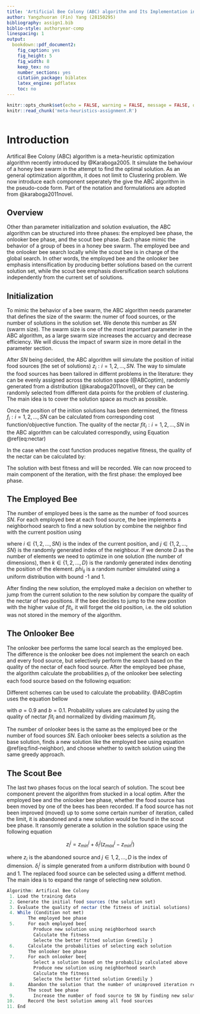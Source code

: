 ```yaml
---
title: 'Artificial Bee Colony (ABC) algorithm and Its Implementation in Clustering'
author: Yangzhuoran (Fin) Yang (28150295)
bibliography: assign1.bib
biblio-style: authoryear-comp
linespacing: 1
output:
  bookdown::pdf_document2:
    fig_caption: yes
    fig_height: 5
    fig_width: 8
    keep_tex: no
    number_sections: yes
    citation_package: biblatex
    latex_engine: pdflatex
    toc: no
---
```



```r
knitr::opts_chunk$set(echo = FALSE, warning = FALSE, message = FALSE, out.width = "80%", fig.align = "center")
knitr::read_chunk('meta-heuristics-assignment.R')
```

```r
```


# Introduction

Artifical Bee Colony (ABC) algorithm is a meta-heuristic optimization algorithm recently introduced by @Karaboga2005. It simulate the behaviour of a honey bee swarm in the attempt to find the optimal solution. As an general optimization algorithm, it does not limit to Clustering problem. We now introduce each component seperately the give the ABC algorithm in the pseudo-code form. Part of the notation and formulations are adopted from @karaboga2011novel.


## Overview

Other than parameter initialization and solution evaluation, the ABC algorithm can be structured into three phases: the employed bee phase, the onlooker bee phase, and the scout bee phase. Each phase mimic the behavior of a group of bees in a honey bee swarm. The employed bee and the onlooker bee search locally while the scout bee is in charge of the global search. In other words, the employed bee and the onlooker bee emphasis intensification by producing better solutions based on the current solution set, while the scout bee emphasis diversification search solutions independently from the current set of solutions.

## Initialization 

To mimic the behavior of a bee swarm, the ABC algorithm needs parameter that defines the size of the swarm: the numer of food sources, or the number of solutions in the solution set. We denote this number as $SN$ (swarm size). The swarm size is one of the most important parameter in the ABC algorithm, as a large swarm size increases the accuarcy and decrease efficiency. We will dicuss the impact of swarm size in more detail in the parameter section.

After $SN$ being decided, the ABC algorithm will simulate the position of initial food sources (the set of solutions) $z_i:i=1,2,\ldots,SN$. The way to simulate the food sources has been tailored in differnt problems in the literature: they can be evenly assigned across the solution space (@ABCoptim), randomly generated from a distribution (@karaboga2011novel), or they can be randomly selected from different data points for the problem of clustering. The main idea is to cover the solution space as much as possible.

Once the position of the inition solutions has been determined, the fitness $f_i:i = 1,2,\ldots,SN$ can be calculated from corresponding cost function/objuective function. The quality of the nectar $fit_i:i=1,2,\ldots,SN$ in the ABC algorithm can be calculated correspondly, using Equation \@ref(eq:nectar)

\begin{equation}
(\#eq:nectar)
fit_i = \frac{1}{1/f_i}
\end{equation}

In the case when the cost function produces negative fitness, the quality of the nectar can be calculated by:

\begin{equation}
(\#eq:nectar-neg)
fit_i = 1+|f_i|
\end{equation}

The solution with best fitness and will be recorded. We can now proceed to main component of the iteration, with the first phase: the employed bee phase.

## The Employed Bee

The number of employed bees is the same as the number of food sources $SN$. For each employed bee at each food source, the bee implements a neighborhood search to find a new solution by combine the neighbor find with the current position using 

\begin{equation}
(\#eq:find-neighbor)
\nu_{ij} = z_{ij} + \phi_{ij}(z_{ij}-z_{kj})
\end{equation}

where $i\in \{1,2,\ldots,SN\}$ is the index of the current position, and $j\in \{1,2,\ldots,SN\}$ is the randomly generated index of the neighbour. If we denote $D$ as the number of elements we need to optimize in one solution (the number of dimensions), then $k\in \{1,2,\ldots,D\}$ is the randomly generated index denoting the position of the element. $phi_{ij}$ is a random number simulated using a uniform distribution with bound -1 and 1.

After finding the new solution, the employed make a decision on whether to jump from the current solution to the new solution by compare the quality of the nectar of two positions. If the bee decides to jump to the new postion with the higher value of $fit_i$, it will forget the old position, i.e. the old solution was not stored in the memory of the algorithm.

## The Onlooker Bee

The onlooker bee performs the same local search as the employed bee. The difference is the onlooker bee does not implement the search on each and every food source, but selectively perform the search based on the quality of the nectar of each food source. After the employed bee phase, the algorithm calculate the probabilities $p_i$ of the onlooker bee selecting each food source based on the following equation:

\begin{equation}
(\#eq:prob)
p_i = \frac{fit_i}{\sum^{SN}_{i=1} fit_i}
\end{equation}

Different schemes can be used to calculate the probability. @ABCoptim uses the equation bellow


\begin{equation}
(\#eq:prob2)
 $$p_i=a\times\frac{fit_i}{\max_i(fit_i)}+b$$
\end{equation}

with $a=0.9$ and $b=0.1$. Probability values are calculated by using the quality of nectar $fit_i$ and normalized by dividing maximum $fit_i$.

The number of onlooker bees is the same as the employed bee or the number of food sources $SN$. Each onlooker bees selects a solution as the base solution, finds a new solution like the employed bee using equation \@ref(eq:find-neighbor), and choose whether to switch solution using the same greedy approach.

## The Scout Bee

The last two phases focus on the local search of solution. The scout bee component prevent the algorithm from stucked in a local optim. After the employed bee and the onlooker bee phase, whether the food source has been moved by one of the bees has been recorded. If a food source has not been improved (moved) up to some some certain number of iteration, called the limit, it is abandoned and a new solution would be found in the scout bee phase. It ransomly generate a solution in the solution space using the following equation


$$z_i^j = z_{min}^j + \delta_i^j(z_{max}^j-z_{min}^j)$$

where $z_i$ is the abandoned source and $j\in{1,2,\ldots,D}$ is the index of dimension. $\delta_i^j$ is simple generated from a uniform distribution with bound 0 and 1. The replaced food source can be selected using a differnt method. The main idea is to expand the range of selecting new solution. 



```r
Algorithm: Artifical Bee Colony
 1. Load the training data
 2. Generate the initial food sources (the solution set) 
 3. Evaluate the quality of nectar (the fitness of initial solutions)
 4. While (Condition not met)
        The employed bee phase
 5.     For each employed bee{
          Produce new solution using neighborhood search
          Calculate the fitness
          Selecte the better fitted solution Greedily }
 6.     Calculate the probabilities of selecting each solution
        The onlooker bee phase
 7.     For each onlooker bee{  
          Select a solution based on the probabiliy calculated above
          Produce new solution using neighborhood search
          Calculate the fitness
          Selecte the better fitted solution Greedily }
 8.     Abandon the solution that the number of unimproved iteration reach the limit
        The scout bee phase
 9.       Increase the number of food source to SN by finding new solution randomly
10.     Record the best solution among all food sources
11. End

```
